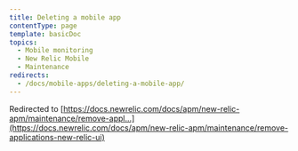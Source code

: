 ```yaml
---
title: Deleting a mobile app
contentType: page
template: basicDoc
topics:
  - Mobile monitoring
  - New Relic Mobile
  - Maintenance
redirects:
  - /docs/mobile-apps/deleting-a-mobile-app/
---
```


Redirected to [https://docs.newrelic.com/docs/apm/new-relic-apm/maintenance/remove-appl...](https://docs.newrelic.com/docs/apm/new-relic-apm/maintenance/remove-applications-new-relic-ui)
